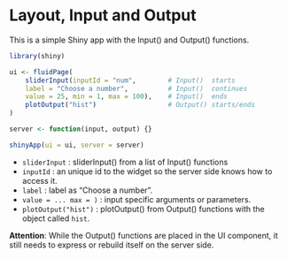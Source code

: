 # Layout, Input and Output

This is a simple Shiny app with the Input() and Output() functions. 

```r
library(shiny)

ui <- fluidPage( 
    sliderInput(inputId = "num",        # Input()  starts
    label = "Choose a number",          # Input()  continues
    value = 25, min = 1, max = 100),    # Input()  ends
    plotOutput("hist")                  # Output() starts/ends
)

server <- function(input, output) {}

shinyApp(ui = ui, server = server)
```

- `sliderInput`         : sliderInput() from a list of Input() functions
- `inputId`             : an unique id to the widget so the server side knows how to access it. 
- `label`               : label as "Choose a number".
- `value = ... max = )` : input specific arguments or parameters. 
- `plotOutput("hist")`  : plotOutput() from Output() functions with the object called `hist`. 

**Attention**: While the Output() functions are placed in the UI component, it still needs to express or rebuild itself on the server side. 

